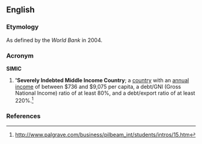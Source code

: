 ==English==

===Etymology===
As defined by the ''World Bank'' in 2004.

===Acronym===
'''SIMIC'''

# {{context|macroeconomics}} ''''Severely Indebted Middle Income Country'''; a [[country]] with an [[annual]] [[income]] of between $736 and $9,075 per capita, a debt/GNI (Gross National Income) ratio of at least 80%, and a debt/export ratio of at least 220%.<ref>http://www.palgrave.com/business/pilbeam_int/students/intros/15.htm</ref>

===References===
<references/>